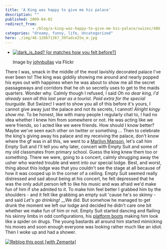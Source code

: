 ```yaml
---
title: 'A King was happy to give me his palace'
description: ""
published: 2009-04-02
redirect_from: 
            - /blog/a-king-was-happy-to-give-me-his-palace/swizec/486
categories: "dreamy, funny, life, Uncategorized"
hero: ./img/46-128671367_39fadce25e_m.jpg
---
```

- [![dark_is_bad? \[or matches how you felt before?\]](./img/46-128671367_39fadce25e_m.jpg "dark_is_bad? [or matches how you felt before?]")](http://www.flickr.com/photos/42619839@N00/128671367)

  Image by [johnbullas](http://www.flickr.com/photos/42619839@N00/128671367) via Flickr

There I was, smack in the middle of the most lavishly decorated palace I&#x27;ve ever been to! The king was giddily showing me around and nearly popped his eyes out with happines when he was about to show me all the secret passageways and corridors that he oh so secretly uses to get to the maids quarters. Wonder why. Calmly though I refused, I said _Oh no dear king, I&#x27;d already seen all this last year as a tourist. Paid extra for the special tourguide._ But Swizec! I want to show you all of this before it&#x27;s yours, I cannot give away just the palace and not its secrets, I cannot! _Alright kingy show me._ To be honest, like with many people I regularly chat to, I had no idea whether I knew him from somewhere or not. He was acting like we were friends, so I acted like we were friends. How should I know better? Maybe we&#x27;ve seen each other on twitter or something ... Then to celebrate the king&#x27;s giving away his palace and my receiving the palace, don&#x27;t know where the gf was in all this, we went to a [Marilyn Manson](http://en.wikipedia.org/wiki/Marilyn_Manson "Marilyn Manson"), let&#x27;s call him Empty Suit and I&#x27;ll tell you why later, concert with Empty Suit and some of my old classmates from primary school. Guess the king knew them too or something. There we were, going to a concert, calmly shrugging away the usher who wanted trouble and went into our special lodge. Best, and worst, thing about this lodge was that you couldn&#x27;t see the stage at all because of how it was cooped up in the corner of a ceiling. Empty Suit seemed really distressed and sad about being at his concert, he felt depressed that he was the only adult person left to like his music and was afraid we&#x27;d make fun of him if she admited to it. To make him feel better I grabbed him by the shoulders - and it felt like grabbing an empty suit &#x27;cause he&#x27;s so skinny - and said _Let&#x27;s go drinking!_ __We did. But somehow he managed to get drunk the moment we left our lodge and decided he didn&#x27;t care one bit whether we make fun of him or not. Empty Suit started dancing and flailing his skinny limbs in odd configurations, his [platform boots](http://en.wikipedia.org/wiki/Platform_boot "Platform boot") making him look like a spider on drugs. The young bastards all around him started mimicking his moves and soon enough everyone was looking rather much like an idiot. Then I woke up and had a shower.

[![Reblog this post \[with Zemanta\]](http://img.zemanta.com/reblog_e.png?x-id=2aced468-abc9-4e45-a251-b456c702bd7d)](http://reblog.zemanta.com/zemified/2aced468-abc9-4e45-a251-b456c702bd7d/ "Zemified by Zemanta")